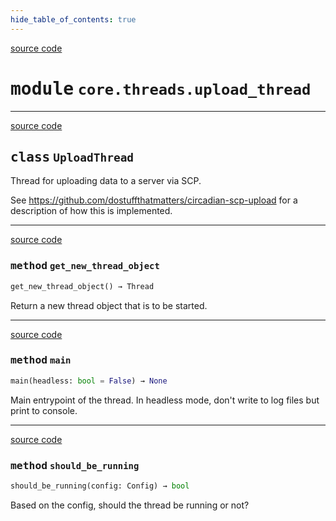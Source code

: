 ```yaml
---
hide_table_of_contents: true
---
```


<!-- markdownlint-disable -->

<a href="https://github.com/tum-esm/pyra/tree/main/packages/core/threads/upload_thread.py#L0" className="SourceCodeLinkBadge">source code</a>

# <kbd>module</kbd> `core.threads.upload_thread`






---

<a href="https://github.com/tum-esm/pyra/tree/main/packages/core/threads/upload_thread.py#L9" className="SourceCodeLinkBadge">source code</a>

## <kbd>class</kbd> `UploadThread`
Thread for uploading data to a server via SCP. 

See https://github.com/dostuffthatmatters/circadian-scp-upload for a description of how this is implemented. 




---

<a href="https://github.com/tum-esm/pyra/tree/main/packages/core/threads/upload_thread.py#L24" className="SourceCodeLinkBadge">source code</a>

### <kbd>method</kbd> `get_new_thread_object`

```python
get_new_thread_object() → Thread
```

Return a new thread object that is to be started. 

---

<a href="https://github.com/tum-esm/pyra/tree/main/packages/core/threads/upload_thread.py#L29" className="SourceCodeLinkBadge">source code</a>

### <kbd>method</kbd> `main`

```python
main(headless: bool = False) → None
```

Main entrypoint of the thread. In headless mode,  don't write to log files but print to console. 

---

<a href="https://github.com/tum-esm/pyra/tree/main/packages/core/threads/upload_thread.py#L14" className="SourceCodeLinkBadge">source code</a>

### <kbd>method</kbd> `should_be_running`

```python
should_be_running(config: Config) → bool
```

Based on the config, should the thread be running or not? 


